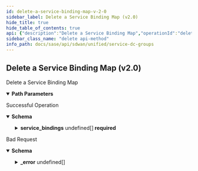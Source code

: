 ```yaml
---
id: delete-a-service-binding-map-v-2-0
sidebar_label: Delete a Service Binding Map (v2.0)
hide_title: true
hide_table_of_contents: true
api: {"description":"Delete a Service Binding Map","operationId":"delete-sdwan-v2.0-api-servicebindingmaps-map_id","parameters":[{"description":"ServiceBindingMap Id","in":"path","name":"map_id","required":true,"schema":{"description":"Map Id","type":"string"}}],"responses":{"200":{"content":{"application/json":{"schema":{"properties":{"description":{"description":"Description: Size(max = 256, error = DESCRIPTION_SIZE_EXCEEDED: Description size exceeded., min = 0) Valid ","type":"string"},"id":{"description":"Id","type":"string"},"name":{"description":"Name: Required(error = SERVICEBINDINGMAP_NAME_REQD: Service binding map name required.) Size(max = 128, error = SERVICEBINDING_NAME_EXCEEDS_LIMIT: Service binding name exceeds limit., min = 0) Valid ","type":"string"},"service_bindings":{"description":"Service Bindings: NotNull(error = SERVICEBINDINGMAP_CONFIG_SERVICE_BINDINGS_NULL: Service bindings cannot be null.) Valid ","items":{"properties":{"service_endpoint_ids":{"description":"Service Endpoint Ids","items":{"description":"Service Endpoint Ids","type":"string"},"type":"array"},"service_label_id":{"description":"Service Label Id","type":"string"}}},"type":"array"},"tags":{"description":"Tags: ListString(allowDuplicate = false, allowEmpty = true, allowNull = true, length = 128, listMaxSize = 10, error = INVALID_TAG: Maximum 10 Unique tags of length 1024 each are allowed, noTrim = false, regex = [^,\\\\s]+, required = false) ","items":{"description":"Tags","type":"string"},"type":"array"}},"required":["service_bindings","name"]}}},"description":"Successful Operation"},"400":{"content":{"application/json":{"example":{"value":{"_error":[{"code":"INVALID_JSON"}]}},"schema":{"properties":{"_error":{"items":{"properties":{"code":{"type":"string"},"message":{"type":"string"}}},"type":"array"}}}}},"description":"Bad Request"}},"tags":["Service & DC Groups"],"method":"delete","path":"/sdwan/v2.0/api/servicebindingmaps/{map_id}","servers":[{"url":"/"}],"info":{"contact":{},"description":"List of APIs used to manage the DC groups, service endpoints and service mappings. It is used to classify sites (Data Centers) into DC groups and external service groups.","title":"Service & DC Groups","version":"Latest"},"postman":{"name":"Delete a Service Binding Map (v2.0)","description":{"content":"Delete a Service Binding Map","type":"text/plain"},"url":{"path":["sdwan","v2.0","api","servicebindingmaps",":map_id"],"host":["{{baseUrl}}"],"query":[],"variable":[{"disabled":false,"description":{"content":"(Required) ServiceBindingMap Id","type":"text/plain"},"type":"any","value":"","key":"map_id"}]},"header":[{"key":"Accept","value":"application/json"}],"method":"DELETE"}}
sidebar_class_name: "delete api-method"
info_path: docs/sase/api/sdwan/unified/service-dc-groups
---
```



## Delete a Service Binding Map (v2.0)



Delete a Service Binding Map

<details style={{"marginBottom":"1rem"}} data-collapsed={false} open={true}><summary style={{}}><strong>Path Parameters</strong></summary><div><ul><ParamsItem className={"paramsItem"} param={{"description":"ServiceBindingMap Id","in":"path","name":"map_id","required":true,"schema":{"description":"Map Id","type":"string"}}}></ParamsItem></ul></div></details><div><ApiTabs><TabItem label={"200"} value={"200"}><div>

Successful Operation

</div><div><details style={{}} data-collapsed={false} open={true}><summary style={{"textAlign":"left"}}><strong>Schema</strong></summary><div style={{"textAlign":"left","marginLeft":"1rem"}}></div><ul style={{"marginLeft":"1rem"}}><SchemaItem collapsible={false} name={"description"} required={false} schemaDescription={"Description: Size(max = 256, error = DESCRIPTION_SIZE_EXCEEDED: Description size exceeded., min = 0) Valid "} schemaName={"string"} qualifierMessage={undefined}></SchemaItem><SchemaItem collapsible={false} name={"id"} required={false} schemaDescription={"Id"} schemaName={"string"} qualifierMessage={undefined}></SchemaItem><SchemaItem collapsible={false} name={"name"} required={true} schemaDescription={"Name: Required(error = SERVICEBINDINGMAP_NAME_REQD: Service binding map name required.) Size(max = 128, error = SERVICEBINDING_NAME_EXCEEDS_LIMIT: Service binding name exceeds limit., min = 0) Valid "} schemaName={"string"} qualifierMessage={undefined}></SchemaItem><SchemaItem collapsible={true} className={"schemaItem"}><details style={{}}><summary style={{}}><strong>service_bindings</strong><span style={{"opacity":"0.6"}}> undefined[]</span><strong style={{"fontSize":"var(--ifm-code-font-size)","color":"var(--openapi-required)"}}> required</strong></summary><div style={{"marginLeft":"1rem"}}><div style={{"marginTop":".5rem","marginBottom":".5rem"}}>

Service Bindings: NotNull(error = SERVICEBINDINGMAP_CONFIG_SERVICE_BINDINGS_NULL: Service bindings cannot be null.) Valid 

</div><SchemaItem collapsible={false} name={"service_endpoint_ids"} required={false} schemaDescription={"Service Endpoint Ids"} schemaName={"string[]"} qualifierMessage={undefined}></SchemaItem><SchemaItem collapsible={false} name={"service_label_id"} required={false} schemaDescription={"Service Label Id"} schemaName={"string"} qualifierMessage={undefined}></SchemaItem></div></details></SchemaItem><SchemaItem collapsible={false} name={"tags"} required={false} schemaDescription={"Tags: ListString(allowDuplicate = false, allowEmpty = true, allowNull = true, length = 128, listMaxSize = 10, error = INVALID_TAG: Maximum 10 Unique tags of length 1024 each are allowed, noTrim = false, regex = [^,\\\\s]+, required = false) "} schemaName={"string[]"} qualifierMessage={undefined}></SchemaItem></ul></details></div></TabItem><TabItem label={"400"} value={"400"}><div>

Bad Request

</div><div><details style={{}} data-collapsed={false} open={true}><summary style={{"textAlign":"left"}}><strong>Schema</strong></summary><div style={{"textAlign":"left","marginLeft":"1rem"}}></div><ul style={{"marginLeft":"1rem"}}><SchemaItem collapsible={true} className={"schemaItem"}><details style={{}}><summary style={{}}><strong>_error</strong><span style={{"opacity":"0.6"}}> undefined[]</span></summary><div style={{"marginLeft":"1rem"}}><SchemaItem collapsible={false} name={"code"} required={false} schemaDescription={undefined} schemaName={"string"} qualifierMessage={undefined}></SchemaItem><SchemaItem collapsible={false} name={"message"} required={false} schemaDescription={undefined} schemaName={"string"} qualifierMessage={undefined}></SchemaItem></div></details></SchemaItem></ul></details></div></TabItem></ApiTabs></div>
      
